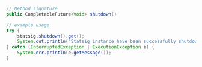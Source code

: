 ```java
// Method signature
public CompletableFuture<Void> shutdown()

// example usage
try {
    statsig.shutdown().get();
    System.out.println("Statsig instance have been successfully shutdown.");
} catch (InterruptedException | ExecutionException e) {
    System.err.println(e.getMessage());
}
```

